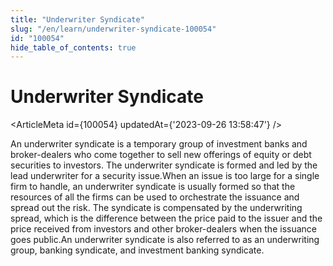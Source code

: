 ```yaml
---
title: "Underwriter Syndicate"
slug: "/en/learn/underwriter-syndicate-100054"
id: "100054"
hide_table_of_contents: true
---
```



# Underwriter Syndicate

<ArticleMeta id={100054} updatedAt={'2023-09-26 13:58:47'} />
<div className='border-solid border-b border-t-0 my-4 border-[var(--ifm-color-gray-300)]' />

An underwriter syndicate is a temporary group of investment banks and broker-dealers who come together to sell new offerings of equity or debt securities to investors. The underwriter syndicate is formed and led by the lead underwriter for a security issue.When an issue is too large for a single firm to handle, an underwriter syndicate is usually formed so that the resources of all the firms can be used to orchestrate the issuance and spread out the risk. The syndicate is compensated by the underwriting spread, which is the difference between the price paid to the issuer and the price received from investors and other broker-dealers when the issuance goes public.An underwriter syndicate is also referred to as an underwriting group, banking syndicate, and investment banking syndicate.
